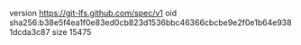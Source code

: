 version https://git-lfs.github.com/spec/v1
oid sha256:b38e5f4ea1f0e83ed0cb823d1536bbc46366cbcbe9e2f0e1b64e9381dcda3c87
size 15475
